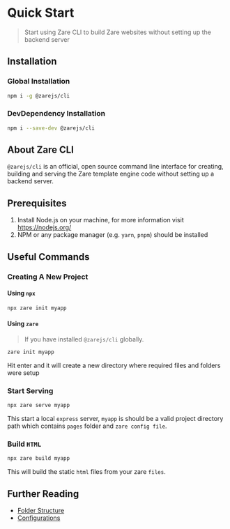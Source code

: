 # Quick Start

> Start using Zare CLI to build Zare websites without setting up the backend server

## Installation

### Global Installation

````bash
npm i -g @zarejs/cli
````

### DevDependency Installation

````bash
npm i --save-dev @zarejs/cli
````

## About Zare CLI

`@zarejs/cli` is an official, open source command line interface for creating, building and serving the Zare template engine code without setting up a backend server.

## Prerequisites

1. Install Node.js on your machine, for more information visit https://nodejs.org/
2. NPM or any package manager (e.g. `yarn`, `pnpm`) should be installed

## Useful Commands

### Creating A New Project

#### Using `npx`
````bash
npx zare init myapp
````

#### Using `zare`

> If you have installed `@zarejs/cli` globally.

````bash
zare init myapp
````

Hit enter and it will create a new directory where required files and folders were setup

### Start Serving

````bash
npx zare serve myapp
````

This start a local `express` server, `myapp` is should be a valid project directory path which contains `pages` folder and `zare config file`.

### Build `HTML`

````bash
npx zare build myapp
````

This will build the static `html` files from your zare `files`.

## Further Reading

- [Folder Structure](folder-structure.mdx)
- [Configurations](configuration.mdx)